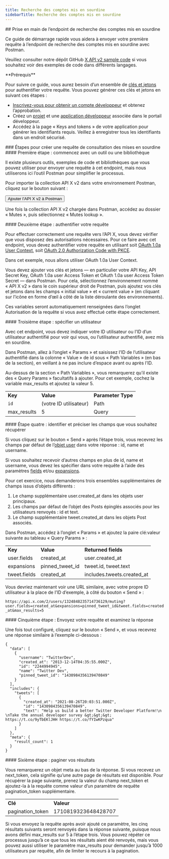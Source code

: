 ```yaml
---
title: Recherche des comptes mis en sourdine
sidebarTitle: Recherche des comptes mis en sourdine
---
```



<div id="getting-started-with-the-mutes-lookup-endpoint">
  ## Prise en main de l’endpoint de recherche des comptes mis en sourdine
</div>

Ce guide de démarrage rapide vous aidera à envoyer votre première requête à l’endpoint de recherche des comptes mis en sourdine avec Postman.

Veuillez consulter notre dépôt GitHub [X API v2 sample code](https://github.com/xdevplatform/Twitter-API-v2-sample-code) si vous souhaitez voir des exemples de code dans différents langages.

<Note>
  **Prérequis**

  Pour suivre ce guide, vous aurez besoin d’un ensemble de [clés et jetons](/fr/resources/fundamentals/authentication) pour authentifier votre requête. Vous pouvez générer ces clés et jetons en suivant ces étapes :

  - [Inscrivez-vous pour obtenir un compte développeur](https://developer.x.com/en/apply-for-access) et obtenez l’approbation.
  - Créez un [projet](/fr/resources/fundamentals/projects) et une [application développeur](/fr/resources/fundamentals/developer-apps) associée dans le portail développeur.
  - Accédez à la page « Keys and tokens » de votre application pour générer les identifiants requis. Veillez à enregistrer tous les identifiants dans un endroit sécurisé.
</Note>

<div id="steps-to-build-a-mutes-lookup-request">
  ### Étapes pour créer une requête de consultation des mises en sourdine
</div>

<div id="step-one-start-with-a-tool-or-library">
  #### Première étape : commencez avec un outil ou une bibliothèque
</div>

Il existe plusieurs outils, exemples de code et bibliothèques que vous pouvez utiliser pour envoyer une requête à cet endpoint, mais nous utiliserons ici l’outil Postman pour simplifier le processus.

Pour importer la collection API X v2 dans votre environnement Postman, cliquez sur le bouton suivant :

<Button href="https://app.getpostman.com/run-collection/9956214-784efcda-ed4c-4491-a4c0-a26470a67400">
  Ajouter l’API X v2 à Postman
</Button>

Une fois la collection API X v2 chargée dans Postman, accédez au dossier « Mutes », puis sélectionnez « Mutes lookup ».
 

<div id="step-two-authenticate-your-request">
  #### Deuxième étape : authentifier votre requête
</div>

Pour effectuer correctement une requête vers l’API X, vous devez vérifier que vous disposez des autorisations nécessaires. Pour ce faire avec cet endpoint, vous devez authentifier votre requête en utilisant soit [OAuth 1.0a User Context](/fr/resources/fundamentals/authentication), soit [OAuth 2.0 Authorization Code with PKCE](fr/resources/fundamentals/authentication#oauth-2-0-authorization-code-flow-with-pkce-2).

Dans cet exemple, nous allons utiliser OAuth 1.0a User Context.

Vous devez ajouter vos clés et jetons — en particulier votre API Key, API Secret Key, OAuth 1.0a user Access Token et OAuth 1.0a user Access Token Secret — dans Postman. Pour cela, sélectionnez l’environnement nommé « API X v2 » dans le coin supérieur droit de Postman, puis ajoutez vos clés et jetons dans les champs « initial value » et « current value » (en cliquant sur l’icône en forme d’œil à côté de la liste déroulante des environnements).

Ces variables seront automatiquement renseignées dans l’onglet Autorisation de la requête si vous avez effectué cette étape correctement.
 

<div id="step-three-specify-a-user">
  #### Troisième étape : spécifier un utilisateur
</div>

Avec cet endpoint, vous devez indiquer votre ID utilisateur ou l’ID d’un utilisateur authentifié pour voir qui vous, ou l’utilisateur authentifié, avez mis en sourdine.

Dans Postman, allez à l’onglet « Params » et saisissez l’ID de l’utilisateur authentifié dans la colonne « Value » de id sous « Path Variables » (en bas de la section), en veillant à ne pas inclure d’espace avant ou après l’ID.

Au-dessus de la section « Path Variables », vous remarquerez qu’il existe des « Query Params » facultatifs à ajouter. Pour cet exemple, cochez la variable max\_results et ajoutez la valeur 5.

|     |     |     |
| :--- | :--- | :--- |
| **Key** | **Value** | **Parameter Type** |
| `id` | (votre ID utilisateur) | Path |
| max\_results | 5   | Query |

<div id="step-four-identify-and-specify-which-fields-you-would-like-to-retrieve">
  #### Étape quatre : identifier et préciser les champs que vous souhaitez récupérer
</div>

Si vous cliquez sur le bouton « Send » après l’étape trois, vous recevrez les champs par défaut de l’[objet user](/fr/x-api/fundamentals/data-dictionary#user) dans votre réponse : id, name et username.

Si vous souhaitez recevoir d’autres champs en plus de id, name et username, vous devez les spécifier dans votre requête à l’aide des paramètres [fields](/fr/x-api/fundamentals/fields) et/ou [expansions](/fr/x-api/fundamentals/expansions).

Pour cet exercice, nous demanderons trois ensembles supplémentaires de champs issus d’objets différents :

1. Le champ supplémentaire user.created\_at dans les objets user principaux.
2. Les champs par défaut de l’objet des Posts épinglés associés pour les utilisateurs renvoyés : id et text.
3. Le champ supplémentaire tweet.created\_at dans les objets Post associés.

Dans Postman, accédez à l’onglet « Params » et ajoutez la paire clé:valeur suivante au tableau « Query Params » :

|     |     |     |
| :--- | :--- | :--- |
| **Key** | **Value** | **Returned fields** |
| user.fields | created\_at | user.created\_at |
| expansions | pinned\_tweet\_id | tweet.id, tweet.text |
| tweet.fields | created\_at | includes.tweets.created\_at |

Vous devriez maintenant voir une URL similaire, avec votre propre ID utilisateur à la place de l’ID d’exemple, à côté du bouton « Send » :

`https://api.x.com/2/users/1324848235714736129/muting?user.fields=created_at&expansions=pinned_tweet_id&tweet.fields=created_at&max_results=5`

<div id="step-five-make-your-request-and-review-your-response">
  #### Cinquième étape : Envoyez votre requête et examinez la réponse
</div>

Une fois tout configuré, cliquez sur le bouton « Send », et vous recevrez une réponse similaire à l’exemple ci-dessous :

```
{
  "data": [
    {
      "username": "TwitterDev",
      "created_at": "2013-12-14T04:35:55.000Z",
      "id": "2244994945",
      "name": "Twitter Dev",
      "pinned_tweet_id": "1430984356139470849"
    }
  ],
  "includes": {
    "tweets": [
      {
        "created_at": "2021-08-26T20:03:51.000Z",
        "id": "1430984356139470849",
        "text": "Help us build a better Twitter Developer Platform!\n \nTake the annual developer survey &gt;&gt;&gt; https://t.co/9yTbEKlJHH https://t.co/fYIwKPzqua"
      }
    ]
  },
  "meta": {
    "result_count": 1
  }
}
```

<div id="step-six-paginate-through-your-results">
  #### Sixième étape : paginer vos résultats
</div>

Vous remarquerez un objet meta au bas de la réponse. Si vous recevez un next\_token, cela signifie qu’une autre page de résultats est disponible. Pour récupérer la page suivante, prenez la valeur du champ next\_token et ajoutez-la à la requête comme valeur d’un paramètre de requête pagination\_token supplémentaire.
 

|     |     |
| :--- | :--- |
| **Clé** | **Valeur** |
| pagination\_token | 1710819323648428707 |

Si vous envoyez la requête après avoir ajouté ce paramètre, les cinq résultats suivants seront renvoyés dans la réponse suivante, puisque nous avons défini max\_results sur 5 à l’étape trois. Vous pouvez répéter ce processus jusqu’à ce que tous les résultats aient été renvoyés, mais vous pouvez aussi utiliser le paramètre max\_results pour demander jusqu’à 1000 utilisateurs par requête, afin de limiter le recours à la pagination.